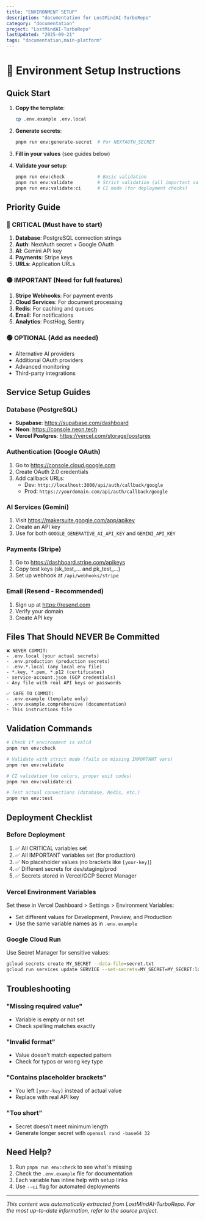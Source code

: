 ```yaml
---
title: "ENVIRONMENT SETUP"
description: "documentation for LostMindAI-TurboRepo"
category: "documentation"
project: "LostMindAI-TurboRepo"
lastUpdated: "2025-09-21"
tags: "documentation,main-platform"
---
```


# 🔐 Environment Setup Instructions

## Quick Start

1. **Copy the template**:
   ```bash
   cp .env.example .env.local
   ```

2. **Generate secrets**:
   ```bash
   pnpm run env:generate-secret  # For NEXTAUTH_SECRET
   ```

3. **Fill in your values** (see guides below)

4. **Validate your setup**:
   ```bash
   pnpm run env:check            # Basic validation
   pnpm run env:validate         # Strict validation (all important vars)
   pnpm run env:validate:ci      # CI mode (for deployment checks)
   ```

## Priority Guide

### 🔴 CRITICAL (Must have to start)
1. **Database**: PostgreSQL connection strings
2. **Auth**: NextAuth secret + Google OAuth
3. **AI**: Gemini API key
4. **Payments**: Stripe keys
5. **URLs**: Application URLs

### 🟡 IMPORTANT (Need for full features)  
1. **Stripe Webhooks**: For payment events
2. **Cloud Services**: For document processing
3. **Redis**: For caching and queues
4. **Email**: For notifications
5. **Analytics**: PostHog, Sentry

### 🟢 OPTIONAL (Add as needed)
- Alternative AI providers
- Additional OAuth providers
- Advanced monitoring
- Third-party integrations

## Service Setup Guides

### Database (PostgreSQL)
- **Supabase**: https://supabase.com/dashboard
- **Neon**: https://console.neon.tech
- **Vercel Postgres**: https://vercel.com/storage/postgres

### Authentication (Google OAuth)
1. Go to https://console.cloud.google.com
2. Create OAuth 2.0 credentials
3. Add callback URLs:
   - Dev: `http://localhost:3000/api/auth/callback/google`
   - Prod: `https://yourdomain.com/api/auth/callback/google`

### AI Services (Gemini)
1. Visit https://makersuite.google.com/app/apikey
2. Create an API key
3. Use for both `GOOGLE_GENERATIVE_AI_API_KEY` and `GEMINI_API_KEY`

### Payments (Stripe)
1. Go to https://dashboard.stripe.com/apikeys
2. Copy test keys (sk_test_... and pk_test_...)
3. Set up webhook at `/api/webhooks/stripe`

### Email (Resend - Recommended)
1. Sign up at https://resend.com
2. Verify your domain
3. Create API key

## Files That Should NEVER Be Committed

```
❌ NEVER COMMIT:
- .env.local (your actual secrets)
- .env.production (production secrets)  
- .env.*.local (any local env file)
- *.key, *.pem, *.p12 (certificates)
- service-account.json (GCP credentials)
- Any file with real API keys or passwords

✅ SAFE TO COMMIT:
- .env.example (template only)
- .env.example.comprehensive (documentation)
- This instructions file
```

## Validation Commands

```bash
# Check if environment is valid
pnpm run env:check

# Validate with strict mode (fails on missing IMPORTANT vars)
pnpm run env:validate

# CI validation (no colors, proper exit codes)
pnpm run env:validate:ci

# Test actual connections (database, Redis, etc.)
pnpm run env:test
```

## Deployment Checklist

### Before Deployment
1. ✅ All CRITICAL variables set
2. ✅ All IMPORTANT variables set (for production)
3. ✅ No placeholder values (no brackets like `[your-key]`)
4. ✅ Different secrets for dev/staging/prod
5. ✅ Secrets stored in Vercel/GCP Secret Manager

### Vercel Environment Variables
Set these in Vercel Dashboard > Settings > Environment Variables:
- Set different values for Development, Preview, and Production
- Use the same variable names as in `.env.example`

### Google Cloud Run
Use Secret Manager for sensitive values:
```bash
gcloud secrets create MY_SECRET --data-file=secret.txt
gcloud run services update SERVICE --set-secrets=MY_SECRET=MY_SECRET:latest
```

## Troubleshooting

### "Missing required value"
- Variable is empty or not set
- Check spelling matches exactly

### "Invalid format"
- Value doesn't match expected pattern
- Check for typos or wrong key type

### "Contains placeholder brackets"
- You left `[your-key]` instead of actual value
- Replace with real API key

### "Too short"
- Secret doesn't meet minimum length
- Generate longer secret with `openssl rand -base64 32`

## Need Help?

1. Run `pnpm run env:check` to see what's missing
2. Check the `.env.example` file for documentation
3. Each variable has inline help with setup links
4. Use `--ci` flag for automated deployments

---
*This content was automatically extracted from LostMindAI-TurboRepo. For the most up-to-date information, refer to the source project.*
